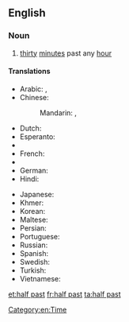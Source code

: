 {{also|half-past}}
==English==

===Noun===
{{en-noun|-}}

# [[thirty]] [[minute]]s past any [[hour]]

====Translations====
{{trans-top|half past the hour (half past one o'clock as an example)}}
* Arabic: {{t|ar|الساعة والنصف|tr=al-sāʿa wa-'l-niṣf|sc=Arab}}, {{t|ar|الساعة الواحدة والنصف|tr=al-sāʿa al-wāḥida wa-'l-niṣf|sc=Arab}}
* Chinese:
*: Mandarin: {{t|cmn|一點半|sc=Hani}}, {{t|cmn|一点半|tr=yī diǎn bàn|sc=Hani}}
* Dutch: {{t|nl|half twee}}
* Esperanto: {{t|eo|la unua kaj duono}}
* {{trreq|Finnish}}
* French: {{t|fr|une heure et demi}}
* {{trreq|Georgian}}
* German: {{t|de|halb zwei}}
* Hindi: {{t|hi|साढ़े एक बजा|tr=sāṛhe ek bajā|sc=Deva}}
{{trans-mid}}
* Japanese: {{t|ja|一時半|tr=いちじはん, ichijihan|sc=Jpan}}
* Khmer: {{t|km|កន្លះ|alt=ម៉ោងមួយកន្លះ|tr=maong muəy kɑnlah|sc=Khmr}}
* Korean: {{t|ko|한시 반|tr=hansi ban|sc=Kore}}
* Maltese: {{t|mt|is-siegħa u nofs}}
* Persian: {{t|fa|ساعت یک و نیم|tr=sâ'at yek o nim|sc=fa-Arab}}
* Portuguese: {{t-|pt|uma e meia}}
* Russian: {{t|ru|пол-второго|tr=pol-vtoróvo|sc=Cyrl}}
* Spanish: {{t|es|uno y media}}
* Swedish: {{t-|sv|halv två}}
* Turkish: {{t|tr|saat bir buçuk}}
* Vietnamese: {{t|vi|một giờ rươi}}
{{trans-bottom}}

[[Category:en:Time]]

[[et:half past]]
[[fr:half past]]
[[ta:half past]]